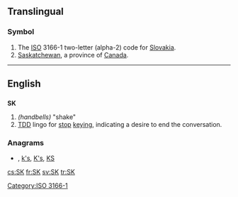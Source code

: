{{also|sk|Sk|-sk|.sk}}
==Translingual==
===Symbol===
{{infl|mul|symbol}}
# The [[ISO]] 3166-1 two-letter (alpha-2) code for [[Slovakia]].
# [[Saskatchewan]], a province of [[Canada]].

[[Category:ISO 3166-1]]
----

==English==

==={{abbreviation}}===
'''SK'''

# ''(handbells)'' "shake"
# [[TDD]] lingo for [[stop]] [[keying]], indicating a desire to end the conversation.

===Anagrams===
* {{alphagram|[[Ks#English|Ks]]}} , [[k's#English|k's]], [[K's#English|K's]], [[KS#English|KS]]

[[cs:SK]]
[[fr:SK]]
[[sv:SK]]
[[tr:SK]]